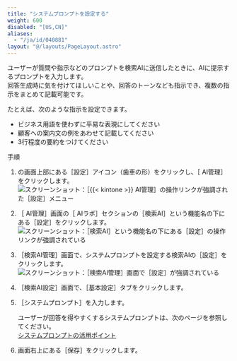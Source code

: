 ```yaml
---
title: "システムプロンプトを設定する"
weight: 600
disabled: "[US,CN]"
aliases:
  - "/ja/id/040881"
layout: "@/layouts/PageLayout.astro"
---
```




ユーザーが質問や指示などのプロンプトを検索AIに送信したときに、AIに提示するプロンプトを入力します。  
回答生成時に気を付けてほしいことや、回答のトーンなども指示でき、複数の指示をまとめて記載可能です。

たとえば、次のような指示を設定できます。

* ビジネス用語を使わずに平易な表現にしてください
* 顧客への案内文の例をあわせて記載してください
* 3行程度の要約をつけてください

<Heading id="assist_settings_search_prefs_prompt_10">手順</Heading>
1. <Kintone />の画面上部にある<Wovn>［設定］</Wovn>アイコン（歯車の形）をクリックし、<Wovn>［<Kintone /> AI管理］</Wovn>をクリックします。  
   <Img src="/k/kintone/img-ja/ai_enable_01.png" alt="スクリーンショット：［{{&lt; kintone &gt;}} AI管理］の操作リンクが強調された［設定］メニュー" />

1. <Wovn>［<Kintone /> AI管理］</Wovn>画面の<Wovn>［<Kintone /> AIラボ］</Wovn>セクションの<Wovn>［検索AI］</Wovn>という機能名の下にある<Wovn>［設定］</Wovn>をクリックします。  
   <Img src="/k/kintone/img-ja/assist_ceate_01.png" alt="スクリーンショット：［検索AI］という機能名の下にある［設定］の操作リンクが強調されている" />

1. <Wovn>［検索AI管理］</Wovn>画面で、システムプロンプトを設定する検索AIの<Wovn>［設定］</Wovn>をクリックします。  
   <Img src="/k/kintone/img-ja/search_prefs_change_01.png" alt="スクリーンショット：［検索AI管理］画面で［設定］が強調されている" />

1. <Wovn>［検索AI設定］</Wovn>画面で、<Wovn>［基本設定］</Wovn>タブをクリックします。

1. <Wovn>［システムプロンプト］</Wovn>を入力します。

   <Hint>

   ユーザーが回答を得やすくするシステムプロンプトは、次のページを参照してください。  
   [システムプロンプトの活用ポイント](/k/ja/id/040885.html)

   </Hint>

1. 画面右上にある<Wovn>［保存］</Wovn>をクリックします。
